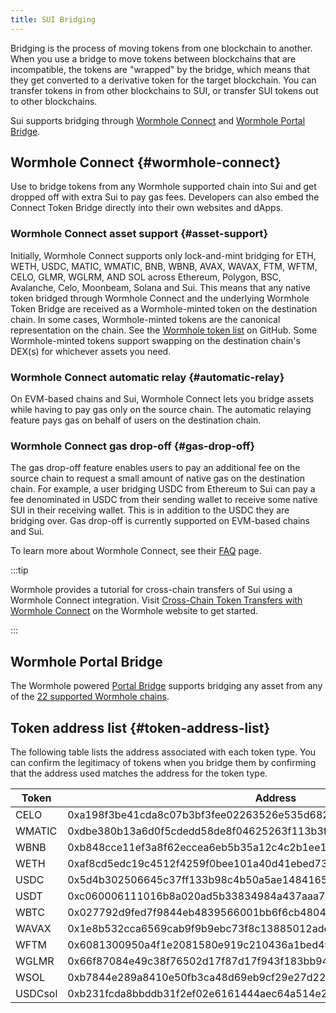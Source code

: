 ```yaml
---
title: SUI Bridging
---
```


Bridging is the process of moving tokens from one blockchain to another. When you use a bridge to move tokens between blockchains that are incompatible, the tokens are "wrapped" by the bridge, which means that they get converted to a derivative token for the target blockchain. You can transfer tokens in from other blockchains to SUI, or transfer SUI tokens out to other blockchains.

Sui supports bridging through [Wormhole Connect](#wormhole-connect) and [Wormhole Portal Bridge](#wormhole-portal-bridge).

## Wormhole Connect {#wormhole-connect}

Use to bridge tokens from any Wormhole supported chain into Sui and get dropped off with extra Sui to pay gas fees. Developers can also embed the Connect Token Bridge directly into their own websites and dApps.

### Wormhole Connect asset support {#asset-support}

Initially, Wormhole Connect supports only lock-and-mint bridging for ETH, WETH, USDC, MATIC, WMATIC, BNB, WBNB, AVAX, WAVAX, FTM, WFTM, CELO, GLMR, WGLRM, AND SOL across Ethereum, Polygon, BSC, Avalanche, Celo, Moonbeam, Solana and Sui. This means that any native token bridged through Wormhole Connect and the underlying Wormhole Token Bridge are received as a Wormhole-minted token on the destination chain. In some cases, Wormhole-minted tokens are the canonical representation on the chain. See the [Wormhole token list](https://github.com/wormhole-foundation/wormhole-token-list) on GitHub. Some Wormhole-minted tokens support swapping on the destination chain's DEX(s) for whichever assets you need.

### Wormhole Connect automatic relay {#automatic-relay}

On EVM-based chains and Sui, Wormhole Connect lets you bridge assets while having to pay gas only on the source chain. The automatic relaying feature pays gas on behalf of users on the destination chain.

### Wormhole Connect gas drop-off {#gas-drop-off}

The gas drop-off feature enables users to pay an additional fee on the source chain to request a small amount of native gas on the destination chain. For example, a user bridging USDC from Ethereum to Sui can pay a fee denominated in USDC from their sending wallet to receive some native SUI in their receiving wallet. This is in addition to the USDC they are bridging over. Gas drop-off is currently supported on EVM-based chains and Sui.

To learn more about Wormhole Connect, see their [FAQ](https://docs.wormhole.com/wormhole/faqs) page.

:::tip

Wormhole provides a tutorial for cross-chain transfers of Sui using a Wormhole Connect integration. Visit [Cross-Chain Token Transfers with Wormhole Connect](https://wormhole.com/docs/tutorials/messaging/sui-connect/) on the Wormhole website to get started.

:::

## Wormhole Portal Bridge

The Wormhole powered [Portal Bridge](https://www.portalbridge.com/sui) supports bridging any asset from any of the [22 supported Wormhole chains](https://www.wormhole.com/network).

## Token address list {#token-address-list}

The following table lists the address associated with each token type. You can confirm the legitimacy of tokens when you bridge them by confirming that the address used matches the address for the token type.

| Token   | Address                                                            |
| ------- | ------------------------------------------------------------------ |
| CELO    | 0xa198f3be41cda8c07b3bf3fee02263526e535d682499806979a111e88a5a8d0f |
| WMATIC  | 0xdbe380b13a6d0f5cdedd58de8f04625263f113b3f9db32b3e1983f49e2841676 |
| WBNB    | 0xb848cce11ef3a8f62eccea6eb5b35a12c4c2b1ee1af7755d02d7bd6218e8226f |
| WETH    | 0xaf8cd5edc19c4512f4259f0bee101a40d41ebed738ade5874359610ef8eeced5 |
| USDC    | 0x5d4b302506645c37ff133b98c4b50a5ae14841659738d6d733d59d0d217a93bf |
| USDT    | 0xc060006111016b8a020ad5b33834984a437aaa7d3c74c18e09a95d48aceab08c |
| WBTC    | 0x027792d9fed7f9844eb4839566001bb6f6cb4804f66aa2da6fe1ee242d896881 |
| WAVAX   | 0x1e8b532cca6569cab9f9b9ebc73f8c13885012ade714729aa3b450e0339ac766 |
| WFTM    | 0x6081300950a4f1e2081580e919c210436a1bed49080502834950d31ee55a2396 |
| WGLMR   | 0x66f87084e49c38f76502d17f87d17f943f183bb94117561eb573e075fdc5ff75 |
| WSOL    | 0xb7844e289a8410e50fb3ca48d69eb9cf29e27d223ef90353fe1bd8e27ff8f3f8 |
| USDCsol | 0xb231fcda8bbddb31f2ef02e6161444aec64a514e2c89279584ac9806ce9cf037 |

